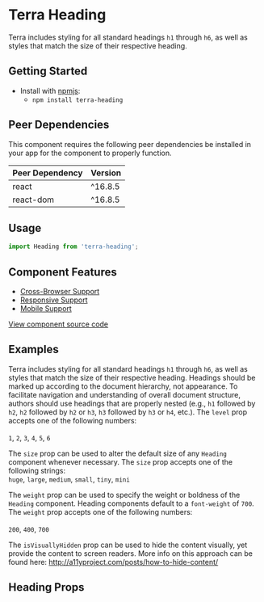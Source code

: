 


<Badge />

# Terra Heading

Terra includes styling for all standard headings `h1` through `h6`, as well as styles that match the size of their respective heading.

## Getting Started

- Install with [npmjs](https://www.npmjs.com):
  - `npm install terra-heading`

<!-- AUTO-GENERATED-CONTENT:START Peer Dependencies -->
## Peer Dependencies

This component requires the following peer dependencies be installed in your app for the component to properly function.

| Peer Dependency | Version |
|-|-|
| react | ^16.8.5 |
| react-dom | ^16.8.5 |

<!-- AUTO-GENERATED-CONTENT:END -->

## Usage

```jsx
import Heading from 'terra-heading';
```

## Component Features
* [Cross-Browser Support](https://engineering.cerner.com/terra-ui/contributing/terra-ui/component-standards#cross-browser-support)
* [Responsive Support](https://engineering.cerner.com/terra-ui/contributing/terra-ui/component-standards#responsive-support)
* [Mobile Support](https://engineering.cerner.com/terra-ui/contributing/terra-ui/component-standards#mobile-support)

[View component source code](https://github.com/cerner/terra-core/tree/master/packages/terra-heading)

## Examples
Terra includes styling for all standard headings `h1` through `h6`, as well as styles that match the size of their respective heading. Headings should be
marked up according to the document hierarchy, not appearance. To facilitate navigation and understanding of overall document structure, authors should use
headings that are properly nested (e.g., `h1` followed by `h2`, `h2` followed by `h2` or `h3`, `h3` followed by `h3` or `h4`, etc.). The `level` prop accepts
one of the following numbers:<br /><br />
`1`, `2`, `3`, `4`, `5`, `6`
<HeadingLevels />

The `size` prop can be used to alter the default size of any `Heading` component whenever necessary. The `size` prop accepts one of the following strings:<br />
`huge`, `large`, `medium`, `small`, `tiny`, `mini`
<HeadingSizes />
<HeadingColors description="By passing in a className, authors can manually set the text color of any '<Heading />' component."/>

The `weight` prop can be used to specify the weight or boldness of the `Heading` component. Heading components default to a `font-weight` of `700`. The `weight` prop accepts one of the following numbers:<br /><br />
`200`, `400`, `700`
<HeadingWeights />

The `isVisuallyHidden` prop can be used to hide the content visually, yet provide the content to screen readers.
More info on this approach can be found here: <Link to="http://a11yproject.com/posts/how-to-hide-content/">http://a11yproject.com/posts/how-to-hide-content/</Link>
<HeadingVisuallyHidden />
<HeadingVariations description="You can mix and match props on the '<Heading />' component to create various heading styles."/>

## Heading Props
<HeadingPropsTable />
